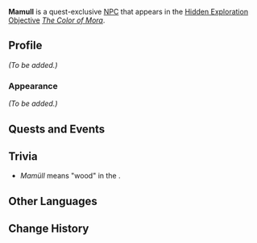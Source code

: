 {{Meta
<!-- Remove this template after adding the missing info -->
|missing_NPC_profile  = yes
<!--
|missing_NPC_idle     = yes
|missing_NPC_dialogue = yes
-->
}}
{{Character Infobox
|type             = Quest NPC
|image            = NPC Mamull.png
|realname         = <!-- Optional, if different from in-game name -->
|deceased         = <!-- Past (for deceased prior to events of the game) or free response -->
|region           = Natlan
|location         = Natlan
|affiliation      = Flower-Feather Clan
|title            = 

|ancestry         = <!-- Clan/family -->
|father           = 
|mother           = 
|spouse           = 
|sibling          = 
|child            = 
|relative         = 

|voiceEN          = 
|voiceCN          = 
|voiceJP          = 
|voiceKR          = 
}}
'''Mamull''' is a quest-exclusive [[NPC]] that appears in the [[Hidden Exploration Objective]] ''[[The Color of Mora]]''.
<!--
==Location==
{{subst:#tag:gallery|
NPC Location {{subst:#titleparts:{{subst:PAGENAME}}}}.png{{subst:!}}{{subst:#titleparts:{{subst:PAGENAME}}}}'s location
NPC Location {{subst:#titleparts:{{subst:PAGENAME}}}} Context.png{{subst:!}}Additional context
}}
-->
==Profile==
<!--Detailed story/lore information goes here.-->
''(To be added.)''

===Appearance===
<!--Keep appearance section short and concise. Limit to 2 paragraphs with 3-4 sentences each.-->
''(To be added.)''

==Quests and Events==
{{Quests and Events}}
<!--
==Idle Quotes==
{{Dialogue Start}}
:{{DIcon|Idle}} {{Tx}}
::{{A|VO {{subst:#titleparts:{{subst:PAGENAME}}}} 01.ogg}} "{{Tx}}"
{{Dialogue End}}

==Dialogue==
{{Dialogue Start}}
:'''{{subst:#titleparts:{{subst:PAGENAME}}}}:''' 
:{{DIcon}}
{{Dialogue End}}

==Event Dialogue==
===Event Name===
{{Dialogue Start}}
:'''{{subst:#titleparts:{{subst:PAGENAME}}}}:'''
{{Dialogue End}}
-->
==Trivia==
* ''Mamüll'' means "wood" in the {{w|Mapuche language}}.
==Other Languages==
{{Other Languages|default_hidden=1
|en      = Mamull
|zhs     = 马穆勒
|zhs_rm  = Mǎmùlēi
|zht     = 馬穆勒
|zht_rm  = Mǎmùlēi
|ja      = マムル
|ja_rm   = Mamuru
|ko      = 마무르
|es      = Mamull
|fr      = Mamull
|ru      = Мамул
|th      = Mamull
|vi      = Mamull
|de      = Mamull
|id      = Mamull
|pt      = Mamull
|tr      = Mamull
|it      = Mamull
}}

==Change History==
{{Change History|5.2}}
<!--
==References==
{{Reflist}}
-->
